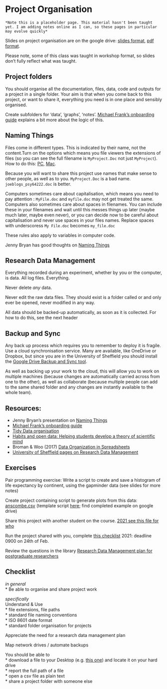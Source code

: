 # Project Organisation

```block
*Note this is a placeholder page. This material hasn't been taught yet. I am adding notes online as I can, so these pages in particular may evolve quickly*
```
  
Slides on project organisation are on the google drive: [slides format](https://docs.google.com/presentation/d/1dswTN4SOj9cNlh3DKIev9K_y64FmvFDq6G_EbeA4Ksw/edit?usp=sharing), [pdf format](https://drive.google.com/file/d/1b6Ua8fJH8nucKkrAagxFgY1ruzGeXO_R/view?usp=sharing). 

Please note, some of this class was taught in workshop format, so slides don't fully reflect what was taught.

## Project folders

You should organise all the documentation, files, data, code and outputs for a project in a single folder. Your aim is that when you come back to this project, or want to share it, everything you need is in one place and sensibly organised.

Create subfolders for 'data', 'graphs', 'notes'. [Michael Frank's onboarding guide](http://babieslearninglanguage.blogspot.co.uk/2017/01/onboarding.html) explains a bit more about the logic of this.

## Naming Things

Files come in different types. This is indicated by their name, not the content.Turn on the options which means you file viewers the extensions of files (so you can see the full filename is ``MyProject.Doc`` not just ``MyProject``). How to do this: [PC](https://www.howtogeek.com/205086/beginner-how-to-make-windows-show-file-extensions/), [Mac](https://support.apple.com/en-gb/guide/mac-help/mchlp2304/mac).

Because you will want to share this project use names that make sense to other people, as well as to you. ``MyProject.Doc`` is a bad name. ``joeblogs_psy64222.doc`` is better.

Computers sometimes care about capitalisation, which means you need to pay attention : ``MyFile.doc`` and ``myfile.doc`` may not get treated the same. Computers also sometimes care about spaces in filenames. You can include these in your filenames and wait until this messes things up later (maybe much later, maybe even never), or you can decide now to be careful about capitalisation and never use spaces in your files names. Replace spaces with underscoress ``My File.doc`` becomes ``my_file.doc``

These rules also apply to variables in computer code.

Jenny Bryan has good thoughts on [Naming Things](http://www2.stat.duke.edu/~rcs46/lectures_2015/01-markdown-git/slides/naming-slides/naming-slides.pdf)
  
## Research Data Management

Everything recorded during an experiment, whether by you or the computer, is data. All log files. Everything.

Never delete *any* data.

Never edit the raw data files. They should exist is a folder called \raw or \data and only ever be opened, never modified in any way.

All data should be backed-up automatically, as soon as it is collected. For how to do this, see the next header


## Backup and Sync

Any back up process which requires you to remember to deploy it is fragile. Use a cloud synchronisation service. Many are available, like OneDrive or Dropbox, but since you are in the University of Sheffield you should install the [Google Drive Backup and Sync tool](https://www.google.com/drive/download/). 

As well as backing up your work to the cloud, this will allow you to work on multiple machines (because changes are automatically carried across from one to the other), as well as collaborate (because multiple people can add to the same shared folder and any changes are instantly available to the whole team).


## Resources: 

* Jenny Bryan's presentation on [Naming Things](http://www2.stat.duke.edu/~rcs46/lectures_2015/01-markdown-git/slides/naming-slides/naming-slides.pdf)
* [Michael Frank's onboarding guide](http://babieslearninglanguage.blogspot.co.uk/2017/01/onboarding.html)
* [Tidy Data organisation](http://vita.had.co.nz/papers/tidy-data.pdf) 
* [Habits and open data: Helping students develop a theory of scientific mind ](http://bayesfactor.blogspot.co.uk/2015/11/habits-and-open-data-helping-students.html)
* Broman & Woo (2017) [Data Organization in Spreadsheets](https://www.tandfonline.com/doi/full/10.1080/00031305.2017.1375989)
* [University of Sheffield pages on Research Data Management](https://www.sheffield.ac.uk/library/rdm/index)

## Exercises

Pair programming exercise: Write a script to create and save a histogram of life expectancy by continent, using the gapminder data (see slides for more notes)

Create project containing script to generate plots from this data: [anscombe.csv](static/anscombe.csv) (template script [here](static/project1.R); find completed example on google drive) 

Share this project with another student on the course. [2021 see this file for who](https://docs.google.com/spreadsheets/d/1voRTo2A22_zAkZ4QRHe823N04QiNBqunX2MSuVRD09o/edit?usp=sharing)

Run the project shared with you, complete [this checklist](https://forms.gle/67XEt4vLBoS2fdP27) 2021: deadline 0900 on 24th of Feb.

Review the questions in the library [Research Data Management plan for postgraduate researchers](https://drive.google.com/file/d/1T0kwMSmecf7JZXgKQ1IfCzC9G50cQx87/view?usp=sharing)

## Checklist

*in general*  
 * Be able to organise and share project work

*specifically*  
Understand & Use  
 * file extensions, file paths  
 * standard file naming conventions  
 * ISO 8601 date format  
 * standard folder organisation for projects  

Appreciate the need for a research data management plan

Map network drives / automate backups

You should be able to  
 * download a file to your Desktop (e.g. [this one](static/anscombe.csv)) and locate it on your hard drive  
 * report the full path of a file  
 * open a csv file as plain text  
 * share a project folder with someone else  


